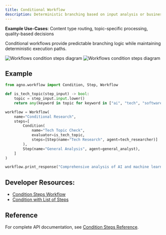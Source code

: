 ```yaml
---
title: Conditional Workflow
description: Deterministic branching based on input analysis or business rules
---
```


**Example Use-Cases**: Content type routing, topic-specific processing, quality-based decisions

Conditional workflows provide predictable branching logic while maintaining deterministic execution paths.

<img 
  className="block dark:hidden" 
  src="/images/workflows-condition-steps-light.png" 
  alt="Workflows condition steps diagram"
/>
<img 
  className="hidden dark:block" 
  src="/images/workflows-condition-steps.png" 
  alt="Workflows condition steps diagram"
/>

## Example

```python conditional_workflow.py
from agno.workflow import Condition, Step, Workflow

def is_tech_topic(step_input) -> bool:
    topic = step_input.input.lower()
    return any(keyword in topic for keyword in ["ai", "tech", "software"])

workflow = Workflow(
    name="Conditional Research",
    steps=[
        Condition(
            name="Tech Topic Check",
            evaluator=is_tech_topic,
            steps=[Step(name="Tech Research", agent=tech_researcher)]
        ),
        Step(name="General Analysis", agent=general_analyst),
    ]
)

workflow.print_response("Comprehensive analysis of AI and machine learning trends", markdown=True)
```

## Developer Resources:

- [Condition Steps Workflow](/examples/concepts/workflows/02-workflows-conditional-execution/condition_steps_workflow_stream)
- [Condition with List of Steps](/examples/concepts/workflows/02-workflows-conditional-execution/condition_with_list_of_steps)

## Reference

For complete API documentation, see [Condition Steps Reference](/reference/workflows/conditional-steps).